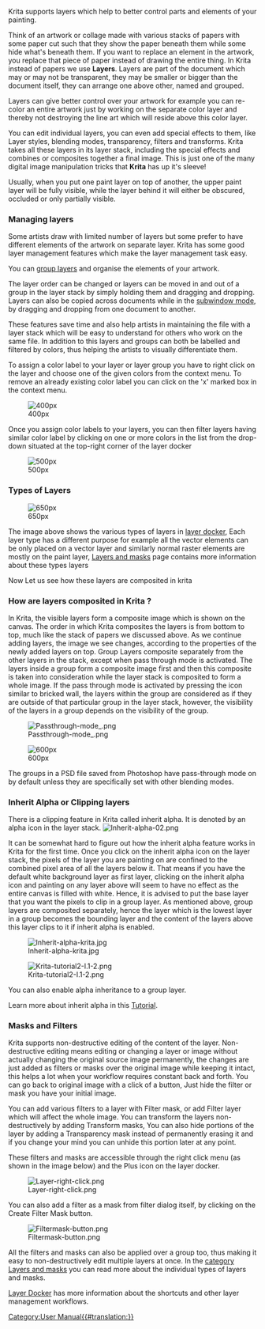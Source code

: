 Krita supports layers which help to better control parts and elements of your painting.

Think of an artwork or collage made with various stacks of papers with some paper cut such that they show the paper beneath them while some hide what's beneath them. If you want to replace an element in the artwork, you replace that piece of paper instead of drawing the entire thing. In Krita instead of papers we use '''Layers'''. Layers are part of the document which may or may not be transparent, they may be smaller or bigger than the document itself, they can arrange one above other, named and grouped.

Layers can give better control over your artwork for example you can re-color an entire artwork just by working on the separate color layer and thereby not destroying the line art which will reside above this color layer.

You can edit individual layers,  you can even add special effects to them, like Layer styles, blending modes, transparency, filters and transforms. Krita takes all these layers in its layer stack, including the special effects and combines or composites together a final image.  This is just one of the many  digital image manipulation tricks that '''Krita''' has up it's sleeve!

Usually, when you put one paint layer on top of another, the upper paint layer will be fully visible, while the layer behind it will either be obscured, occluded or only partially visible.

===Managing layers===
Some artists draw with limited number of layers but some prefer to have different elements of the artwork on separate layer. Krita has some good layer management features which make the layer management task easy.

You can [[Special:MyLanguage/Group_Layers|group layers]] and organise the elements of your artwork.

The layer order can be changed or layers can be moved in and out of a group in the layer stack by simply holding them and dragging and dropping. Layers can also be copied across documents while in the [[Special:Mylanguage/General_Settings#Window_Settings |subwindow mode]], by dragging and dropping from one document to another.

These features save time and also help artists in maintaining the file with a layer stack which will be easy to understand for others who work on the same file. In addition to this layers and groups can both be labelled and filtered by colors, thus helping the artists to visually differentiate them.

To assign a color label to your layer or layer group you have to right click on the layer and choose one of the given colors from the context menu. To remove an already existing color label you can click on the 'x' marked box in the context menu.

[[File:Layer-color-filters.png | 400px]]

Once you assign color labels to your layers, you can then filter layers having similar color label by clicking on one or more colors in the list from the drop-down situated at the top-right corner of the layer docker

[[File:Layer-color-filters-menu.png | 500px]]

===Types of Layers===

[[File:500px-Krita-types-of-layers.png | 650px]]

The image above shows the various types of layers in [[Special:MyLanguage/Layers|layer docker]], Each layer type has a different purpose for example all the vector elements can be only placed on a vector layer and similarly normal raster elements are mostly on the paint layer, [[Special:MyLanguage/category:Layers and Masks|Layers and masks]] page contains more information about these types layers

Now Let us see how these layers are composited in krita

===How are layers composited in Krita ? ===
In Krita, the visible layers form a composite image which is shown on the canvas. The order in which Krita composites the layers is from bottom to top, much like the stack of papers we discussed above. As we continue adding layers, the image we see changes, according to the properties of the newly added layers on top. Group Layers composite separately from the other layers in the stack, except when pass through mode is activated. The layers inside a group form a composite image first and then this composite is taken into consideration while the layer stack is composited to form a whole image. If the pass through mode is activated by pressing the icon similar to bricked wall, the layers within the group are considered as if they are outside of that particular group in the layer stack, however, the visibility of the layers in a group depends on the visibility of the group.

[[File:Passthrough-mode .png]]


[[File:Layer-composite.png | 600px]]


The groups in a PSD file saved from Photoshop have pass-through mode on by default unless they are specifically set with other blending modes.

===Inherit Alpha or Clipping layers===
There is a clipping feature in Krita called inherit alpha. It is denoted by an alpha icon in the layer stack.
[[File:Inherit-alpha-02.png]]

It can be somewhat hard to figure out how the inherit alpha feature works in Krita for the first time. Once you click on the inherit alpha icon on the layer stack, the pixels of the layer you are painting on are confined to the combined pixel area of all the layers below it. That means if you have the default white background layer as first layer, clicking on the inherit alpha icon and painting on any layer above will seem to have no effect as the entire canvas is filled with white. Hence, it is advised to put the base layer that you want the pixels to clip in a group layer. As mentioned above, group layers are composited separately, hence the layer which is the lowest layer in a group becomes the bounding layer and the content of the layers above this layer clips to it if inherit alpha is enabled.

[[File:Inherit-alpha-krita.jpg]]

[[File:Krita-tutorial2-I.1-2.png]]

You can also enable alpha inheritance to a group layer.

Learn more about inherit alpha in this [https://userbase.kde.org/Krita/Tutorial_2#Inherit_Alpha_.28alpha_.3D_transparency.29 Tutorial].

===Masks and Filters===
Krita supports non-destructive editing of the content of the layer. Non-destructive editing means editing or changing a layer or image without actually changing the original source image permanently, the changes are just added as filters or masks over the original image while keeping it intact, this helps a lot when your workflow requires constant back and forth. You can go back to original image with a click of a button, Just hide the filter or mask you have your initial image.

You can add various filters to a layer with Filter mask, or add Filter layer which will affect the whole image. You can transform the layers non-destructively by adding Transform masks, You can also hide portions of the layer by adding a Transparency mask instead of permanently erasing it and if you change your mind you can unhide this portion later at any point.

{{Note| You can merge all visible layers by selecting everything first {{MenuChoice|Layer &amp;rarr; Select &amp;rarr; Visible Layers}}. Then Combine them all by merging {{MenuChoice|Layer &amp;rarr; Merge with Layer Below}}. }}

These filters and masks are accessible through the right click menu (as shown in the image below) and the Plus icon on the layer docker.

[[File:Layer-right-click.png]]

You can also add a filter as a mask from filter dialog itself, by clicking on the Create Filter Mask button.

[[File:Filtermask-button.png]]

All the filters and masks can also be applied over a group too, thus making it easy to non-destructively edit multiple layers at once. In the [[Special:MyLanguage/category:Layers and Masks|category Layers and masks]] you can read more about the individual types of layers and masks.

[[Special:MyLanguage/Layers|Layer Docker]] has more information about the shortcuts and other layer management workflows.


[[Category:User Manual{{#translation:}}]]
